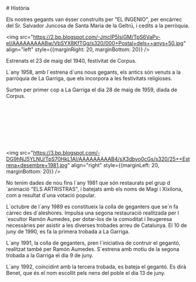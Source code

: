 <div style={{maxWidth: 600, margin: "0 auto"}}>
  # Història

  Els nostres gegants van ésser construits per "EL INGENIO", per encàrrec del Sr. Salvador Juncosa de Santa Maria de la Geltrú, i cedits a la perròquia.

  <img src="https://2.bp.blogspot.com/-JmcIP5IsiGM/TpS6VaPv-eI/AAAAAAAAABw/VbSYX8KfTGg/s320/000+Postal+dels++anys+50.jpg" align="left" style={{marginRight: 20, marginBottom: 20}} />

  Estrenats el 23 de maig del 1940, festivitat de Corpus.

  L´any 1958, amb l´estrena d´uns nous gegants, els antics són venuts a la parròquia de La Garriga, que els incorpora a les festivitats religioses.

  Surten per primer cop a La Garriga el dia 28 de maig de 1959, diada de Corpus.

  &nbsp;

  &nbsp;

  &nbsp;

  &nbsp;

  <img src="https://3.bp.blogspot.com/-DG9hNJ5YLNU/TpS70HkL1AI/AAAAAAAAAB4/sX3dbvo0cGs/s320/25++Estrena+desembre+1981.jpg" align="right" style={{marginLeft: 20, marginBottom: 20}} />

  No tenim dades de nou fins l´any 1981 que són restaurats pel grup d´animació "ELS ARTRISTRAS", i batejats amb els noms de Magí i Xixilona, com a resultat d´una votació popular.

  L´octubre de l´any 1989 es constitueix la colla de geganters que se´n fa càrrec des d´aleshores. Impulsa una segona restauració realitzada per l´escultor Ramón Aumedes, per dotar-los de la comoditat i lleugeresa necessàries per asistir a les diverses trobades arreu de Catalunya. El 10 de juny de 1990, es fa la primera trobada a La Garriga.

  L´any 1991, la colla de geganters, pren l´iniciativa de contruir el gegantó, realitzat també per Ramón Aumedes. S´estrena amb motiu de la segona trobada a la Garriga el dia 9 de juny.

  L´any 1992, coincidint amb la tercera trobada, es bateja el gegantó. Es dirà Benet, que és el nom escollit pels nens del poble el dia 13 de juny.
</div>
